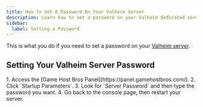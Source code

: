 ```yaml
---
title: How To Set A Password On Your Valheim Server
description: Learn how to set a password on your Valheim dedicated server.
sidebar:
  label: Setting a Password
---
```


This is what you do if you need to set a password on your [Valheim server](https://www.gamehostbros.com/valheim-server-hosting/).

## Setting Your Valheim Server Password

<Steps>
1. Access the [Game Host Bros Panel](https://panel.gamehostbros.com/).
2. Click `Startup Parameters`.
3. Look for `Server Password` and then type the password you want.
4. Go back to the console page, then restart your server.
</Steps>